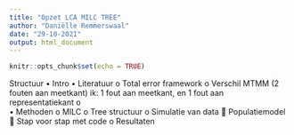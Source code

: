 ```yaml
---
title: "Opzet LCA MILC TREE"
author: "Daniëlle Remmerswaal"
date: "29-10-2021"
output: html_document
---
```


```r
knitr::opts_chunk$set(echo = TRUE)
```
Structuur
•	Intro
•	Literatuur
o	Total error framework 
o	Verschil MTMM (2 fouten aan meetkant) ik: 1 fout aan meetkant, en 1 fout aan representatiekant
o	
•	Methoden
o	MILC
o	Tree structuur
o	Simulatie van data
	Populatiemodel 
	Stap voor stap met code
o	Resultaten
